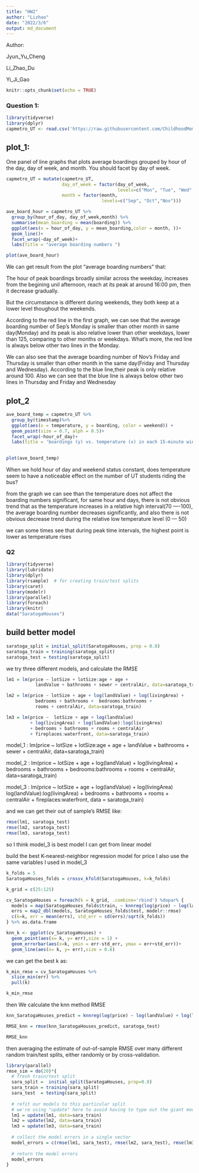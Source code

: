 ```yaml
---
title: "HW2"
author: "Lizhao"
date: "2022/3/6"
output: md_document
---
```

Author: 

Jyun_Yu_Cheng

Li_Zhao_Du

Yi_Ji_Gao


```r
knitr::opts_chunk$set(echo = TRUE)
```

### Question 1: 


```r
library(tidyverse)
library(dplyr)
capmetro_UT <- read.csv('https://raw.githubusercontent.com/ChildhoodMoments/ECO395M-1/master/data/capmetro_UT.csv')

```


## plot_1: 
One panel of line graphs that plots average boardings grouped by hour of the day, day of week, and month. You should facet by day of week. 

```r
capmetro_UT = mutate(capmetro_UT,
                     day_of_week = factor(day_of_week,
                                          levels=c("Mon", "Tue", "Wed","Thu", "Fri", "Sat", "Sun")),
                     month = factor(month,
                                    levels=c("Sep", "Oct","Nov")))

ave_board_hour = capmetro_UT %>%
  group_by(hour_of_day, day_of_week,month) %>%
  summarise(mean_boarding = mean(boarding)) %>%
  ggplot(aes(x = hour_of_day, y = mean_boarding,color = month, ))+
  geom_line()+
  facet_wrap(~day_of_week)+
  labs(title = "average boarding numbers ")

```



```r
plot(ave_board_hour)

```

We can get result from the plot "average boarding numbers" that:

The hour of peak boardings broadly similar across the weekday, increases from the begining unil afternoon, reach at its peak at around 16:00 pm, then it decrease gradually.

But the circumstance is different during weekends, they both keep at a lower level thoughout the weekends. 

According to the red line in the first graph, we can see that the average boarding number of Sep's Monday is smaller than other month in same day(Monday) and its peak is also relative lower than other weekdays, lower than 125, comparing to other months or weekdays. What's more, the red line is always below other two lines in the Monday.

We can also see that the average boarding number of Nov's Friday and Thursday is smaller than other month in the same day(Friday and Thursday and Wednesday). According to the blue line,their peak is only relative around 100.  Also we can see that the blue line is always below other two lines in Thursday and Friday and Wednesday






## plot_2

```r
ave_board_temp = capmetro_UT %>%
  group_by(timestamp)%>%
  ggplot(aes(x = temperature, y = boarding, color = weekend)) + 
  geom_point(size = 0.7, alph = 0.5)+
  facet_wrap(~hour_of_day)+
  labs(title = 'boardings (y) vs. temperature (x) in each 15-minute window')
  

```

```r
plot(ave_board_temp)
```

When we hold hour of day and weekend status constant, does temperature seem to have a noticeable effect on the number of UT students riding the bus?

from the graph we can see than the temperature does not affect the boarding numbers significant, for same hour and days, there is not obvious trend that as the temperature increases in a relative high interval(70 ----100), the average boarding number decreases significantly, and also there is not obvious decrease trend during the relative low temperature level (0 --- 50)

we can some times see that during peak time intervals, the highest point is lower as temperature rises


### Q2
```r
library(tidyverse)
library(lubridate)
library(dplyr)
library(rsample)  # for creating train/test splits
library(caret)
library(modelr)
library(parallel)
library(foreach)
library(knitr)
data("SaratogaHouses")
```

## build better model

```r
saratoga_split = initial_split(SaratogaHouses, prop = 0.8)
saratoga_train = training(saratoga_split)
saratoga_test = testing(saratoga_split)

```

we try three different models, and calculate the RMSE

```r
lm1 = lm(price ~ lotSize + lotSize:age + age + 
           landValue + bathrooms + sewer + centralAir, data=saratoga_train)

lm2 = lm(price ~ lotSize + age + log(landValue) + log(livingArea) + 
           bedrooms + bathrooms +  bedrooms:bathrooms + 
           rooms + centralAir, data=saratoga_train)

lm3 = lm(price ~  lotSize + age + log(landValue) 
         + log(livingArea) + log(landValue):log(livingArea) 
         + bedrooms + bathrooms + rooms + centralAir 
         + fireplaces:waterfront, data=saratoga_train)

```

model_1 : lm(price ~ lotSize + lotSize:age + age + 
           landValue + bathrooms + sewer + centralAir, data=saratoga_train)
           
model_2 : lm(price ~ lotSize + age + log(landValue) + log(livingArea) + 
           bedrooms + bathrooms +  bedrooms:bathrooms + 
           rooms + centralAir, data=saratoga_train)
           
model_3 : lm(price ~ lotSize + age + log(landValue) + log(livingArea) log(landValue):log(livingArea) + bedrooms + bathrooms + rooms + centralAir +      fireplaces:waterfront, data = saratoga_train)



and we can get their out of sample's RMSE like:
```r
rmse(lm1, saratoga_test)
rmse(lm2, saratoga_test)
rmse(lm3, saratoga_test)  

```
so I think model_3 is best model I can get from linear model

build the best K-nearest-neighbor regression model for price
I also use the same variables I used in model_3

```r
k_folds = 5
SaratogaHouses_folds = crossv_kfold(SaratogaHouses, k=k_folds)

k_grid = c(25:125)

cv_SaratogaHouses = foreach(k = k_grid, .combine='rbind') %dopar% {
  models = map(SaratogaHouses_folds$train, ~ knnreg(log(price) ~ log(landValue) + log(livingArea) + log(landValue):log(livingArea) + bedrooms + bathrooms + rooms + centralAir + fireplaces:waterfront, k=k, data = ., use.all=FALSE))
  errs = map2_dbl(models, SaratogaHouses_folds$test, modelr::rmse)
  c(k=k, err = mean(errs), std_err = sd(errs)/sqrt(k_folds))
} %>% as.data.frame

knn_k <- ggplot(cv_SaratogaHouses) + 
  geom_point(aes(x= k, y= err),size = 1) + 
  geom_errorbar(aes(x=k, ymin = err-std_err, ymax = err+std_err))+
  geom_line(aes(x= k, y= err),size = 0.8)

```

we can get the best k as:
```r
k_min_rmse = cv_SaratogaHouses %>%
  slice_min(err) %>%
  pull(k)

```

```r
k_min_rmse
```

then We calculate the knn method RMSE

```r
knn_SaratogaHouses_predict = knnreg(log(price) ~ log(landValue) + log(livingArea) + log(landValue):log(livingArea) + bedrooms + bathrooms + rooms + centralAir + fireplaces:waterfront, data=saratoga_train, k=k_min_rmse)

RMSE_knn = rmse(knn_SaratogaHouses_predict, saratoga_test)
```

```r
RMSE_knn

```


then averaging the estimate of out-of-sample RMSE over many different random train/test splits, either randomly or by cross-validation.

```r
library(parallel)
rmse_sim = do(20)*{
  # fresh train/test split
  sara_split =  initial_split(SaratogaHouses, prop=0.8)
  sara_train = training(sara_split)
  sara_test  = testing(sara_split)
  
  # refit our models to this particular split
  # we're using "update" here to avoid having to type out the giant model formulas
  lm1 = update(lm1, data=sara_train)
  lm2 = update(lm2, data=sara_train)
  lm3 = update(lm3, data=sara_train)
  
  # collect the model errors in a single vector
  model_errors = c(rmse(lm1, sara_test), rmse(lm2, sara_test), rmse(lm3, sara_test))
  
  # return the model errors
  model_errors
}
```



